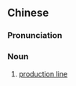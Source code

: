 {{also|生产线}}
==Chinese==
{{zh-forms|s=生产线|type=21}}

===Pronunciation===
{{zh-pron
|m=shēngchǎnxiàn
|c=sang1 caan2 sin3
|mn=seng-sán-sòaⁿ
|cat=n
}}

===Noun===
{{zh-noun}}

# [[production line]]
